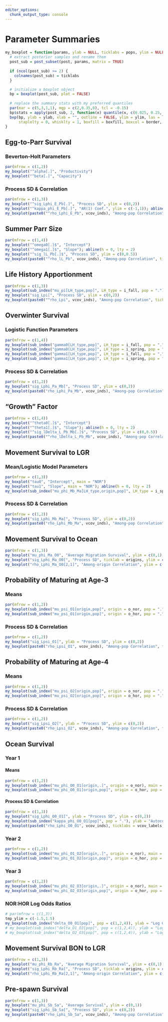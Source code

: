 ```yaml
---
editor_options: 
  chunk_output_type: console
---
```


# Parameter Summaries {.tabset .tabset-dropdown}

```r
my_boxplot = function(params, ylab = NULL, ticklabs = pops, ylim = NULL, boxfill = alpha("salmon", 0.5), border = alpha("red", 0.5), las = 3, ...) {
  # extract posterior samples and rename them
  post_sub = post_subset(post, params, matrix = TRUE)
  
  if (ncol(post_sub) >= 2) {
    colnames(post_sub) = ticklabs
  }

  # initialize a boxplot object
  bp = boxplot(post_sub, plot = FALSE)
  
  # replace the summary stats with my preferred quantiles
  par(mar = c(5,3,1,1), mgp = c(2,0.35,0), tcl = -0.15)
  bp$stats = apply(post_sub, 2, function(x) quantile(x, c(0.025, 0.25, 0.5, 0.75, 0.975)))
  bxp(bp, ylab = ylab, xlab = "", outline = FALSE, ylim = ylim, las = las, ...,
      staplelty = 0, whisklty = 1, boxfill = boxfill, boxcol = border, medcol = border, whiskcol = border)
} 
```

## Egg-to-Parr Survival {.tabset .tabset-pills}

### Beverton-Holt Parameters

```r
par(mfrow = c(1,2))
my_boxplot("^alpha[.]", "Productivity")
my_boxplot("^beta[.]", "Capacity")
```

### Process SD & Correlation

```r
par(mfrow = c(1,3))
my_boxplot("^sig_Lphi_E_Pb[.]", "Process SD", ylim = c(0,2))
my_boxplot("^kappa_phi_E_Pb[.]", "AR(1) Coef.", ylim = c(-1,1)); abline(h = 0, lty = 2)
my_boxplot(paste0("^rho_Lphi_E_Pb", vcov_inds), "Among-pop Correlation", ylim = c(-1,1), ticklabs = vcov_labels); abline(h = 0, lty = 2)
```

## Summer Parr Size

```r
par(mfrow = c(1,4))
my_boxplot("^omega0[.]$", "Intercept")
my_boxplot("^omega1[.]$", "Slope"); abline(h = 0, lty = 2)
my_boxplot("^sig_lL_Pb[.]$", "Process SD", ylim = c(0,0.5))
my_boxplot(paste0("^rho_lL_Pb", vcov_inds), "Among-pop Correlation", ticklabs = vcov_labels, ylim = c(-1,1)); abline(h = 0, lty = 2)
```

## Life History Apportionment

```r
par(mfrow = c(1,3))
my_boxplot(sub_index("mu_pi[LH_type,pop]", LH_type = i_fall, pop = "."), ylab = "Mean Proportion Fall Migrants", ylim = c(0,1))
my_boxplot("sig_Lpi[", "Process SD", ylim = c(0,2))
my_boxplot(paste0("^rho_Lpi", vcov_inds), "Among-pop Correlation", ticklabs = vcov_labels, ylim = c(-1,1)); abline(h = 0, lty = 2)
```

## Overwinter Survival {.tabset .tabset-pills}

### Logistic Function Parameters

```r
par(mfrow = c(1,4))
my_boxplot(sub_index("gamma0[LH_type,pop]", LH_type = i_fall, pop = "."), "Intercept (Fall)")
my_boxplot(sub_index("gamma0[LH_type,pop]", LH_type = i_spring, pop = "."), "Intercept (Spring)")
my_boxplot(sub_index("gamma1[LH_type,pop]", LH_type = i_fall, pop = "."), "Slope (Fall)"); abline(h = 0, lty = 2)
my_boxplot(sub_index("gamma1[LH_type,pop]", LH_type = i_spring, pop = "."), "Slope (Spring)"); abline(h = 0, lty = 2)
```

### Process SD & Correlation

```r
par(mfrow = c(1,2))
my_boxplot("sig_Lphi_Pa_Mb[", "Process SD", ylim = c(0,2))
my_boxplot(paste0("rho_Lphi_Pa_Mb", vcov_inds), "Among-pop Correlation", ticklabs = vcov_labels); abline(h = 0, lty = 2)
```

## "Growth" Factor

```r
par(mfrow = c(1,4))
my_boxplot("^theta0[.]$", "Intercept")
my_boxplot("^theta1[.]$", "Slope"); abline(h = 0, lty = 2)
my_boxplot("^sig_lDelta_L_Pb_Mb[.]$", "Process SD", ylim = c(0,0.5))
my_boxplot(paste0("^rho_lDelta_L_Pb_Mb", vcov_inds), "Among-pop Correlation", ticklabs = vcov_labels, ylim = c(-1,1)); abline(h = 0, lty = 2)
```

## Movement Survival to LGR {.tabset .tabset-pills}

### Mean/Logistic Model Parameters

```r
par(mfrow = c(1,3))
my_boxplot("tau0", "Intercept", main = "NOR")
my_boxplot("tau1", "Slope", main = "NOR"); abline(h = 0, lty = 2)
my_boxplot(sub_index("mu_phi_Mb_Ma[LH_type,origin,pop]", LH_type = i_spring, origin = o_hor, pop = "."), "Average Migration Survival", main = "HOR", ylim = c(0,1))
```

### Process SD & Correlation

```r
par(mfrow = c(1,2))
my_boxplot("sig_Lphi_Mb_Ma[", "Process SD", ylim = c(0,2))
my_boxplot(paste0("rho_Lphi_Mb_Ma", vcov_inds), "Among-pop Correlation", ticklabs = vcov_labels, ylim = c(-1,1)); abline(h = 0, lty = 2)
```

## Movement Survival to Ocean

```r
par(mfrow = c(1,3))
my_boxplot("mu_phi_Ma_O0", "Average Migration Survival", ylim = c(0,1), ticklab = origins)
my_boxplot("sig_Lphi_Ma_O0[", "Process SD", ticklab = origins, ylim = c(0,2))
my_boxplot("rho_Lphi_Ma_O0[2,1]", "Among-origin Correlation", ylim = c(-1,1), ticklab = c("")); abline(h = 0, lty = 2)
```

## Probability of Maturing at Age-3 {.tabset .tabset-pills}

### Means

```r
par(mfrow = c(1,2))
my_boxplot(sub_index("mu_psi_O1[origin,pop]", origin = o_nor, pop = "."), "", main = "NOR", ylim = c(0,1))
my_boxplot(sub_index("mu_psi_O1[origin,pop]", origin = o_hor, pop = "."), "", main = "HOR", ylim = c(0,1))
```

### Process SD & Correlation

```r
par(mfrow = c(1,2))
my_boxplot("sig_Lpsi_O1[", ylab = "Process SD", ylim = c(0,2))
my_boxplot(paste0("rho_Lpsi_O1", vcov_inds), "Among-pop Correlation", ticklabs = vcov_labels, ylim = c(-1,1)); abline(h = 0, lty = 2)
```

## Probability of Maturing at Age-4 {.tabset .tabset-pills}

### Means

```r
par(mfrow = c(1,2))
my_boxplot(sub_index("mu_psi_O2[origin,pop]", origin = o_nor, pop = "."), "", main = "NOR", ylim = c(0,1))
my_boxplot(sub_index("mu_psi_O2[origin,pop]", origin = o_hor, pop = "."), "", main = "HOR", ylim = c(0,1))
```

### Process SD & Correlation

```r
par(mfrow = c(1,2))
my_boxplot("sig_Lpsi_O2[", ylab = "Process SD", ylim = c(0,2))
my_boxplot(paste0("rho_Lpsi_O2", vcov_inds), "Among-pop Correlation", ticklabs = vcov_labels, ylim = c(-1,1)); abline(h = 0, lty = 2)
```

## Ocean Survival {.tabset .tabset-pills}

### Year 1 {.tabset .tabset-pills}

#### Means

```r
par(mfrow = c(1,2))
my_boxplot(sub_index("mu_phi_O0_O1[origin,.]", origin = o_nor), main = "NOR", ylim = c(0,1), ylab = "Average Survival")
my_boxplot(sub_index("mu_phi_O0_O1[origin,pop]", origin = o_hor, pop = c(1,2,4)), main = "HOR", ticklabs = pops[c(1,2,4)], ylim = c(0,1), ylab = "Average Survival")
```

#### Process SD & Correlation

```r
par(mfrow = c(1,3))
my_boxplot("sig_Lphi_O0_O1[", ylab = "Process SD", ylim = c(0,2))
my_boxplot(sub_index("kappa_phi_O0_O1[pop]", pop = "."), ylab = "Autocorrelation", ylim = c(-1,1)); abline(h = 0, lty = 2)
my_boxplot(paste0("rho_Lphi_O0_O1", vcov_inds), ticklabs = vcov_labels, ylab = "Among-pop Correlation", ylim = c(-1,1)); abline(h = 0, lty = 2)
```

### Year 2 {.tabset .tabset-pills}

```r
par(mfrow = c(1,2))
my_boxplot(sub_index("mu_phi_O1_O2[origin,.]", origin = o_nor), main = "NOR", ylim = c(0,1), ylab = "Average Survival")
my_boxplot(sub_index("mu_phi_O1_O2[origin,pop]", origin = o_hor, pop = c(1,2,4)), main = "HOR", ticklabs = pops[c(1,2,4)], ylim = c(0,1), ylab = "Average Survival")
```

### Year 3 {.tabset .tabset-pills}

```r
par(mfrow = c(1,2))
my_boxplot(sub_index("mu_phi_O2_O3[origin,.]", origin = o_nor), main = "NOR", ylim = c(0,1), ylab = "Average Survival")
my_boxplot(sub_index("mu_phi_O2_O3[origin,pop]", origin = o_hor, pop = c(1,2,4)), main = "HOR", ticklabs = pops[c(1,2,4)], ylim = c(0,1), ylab = "Average Survival")
```

### NOR:HOR Log Odds Ratios

```r

# par(mfrow = c(1,3))
tmp_ylim = c(-1.5,1.5)
my_boxplot(sub_index("delta_O0_O1[pop]", pop = c(1,2,4)), ylab = "Log Odds Ratio", main = "Year 1", ticklabs = pops[c(1,2,4)], ylim = tmp_ylim); abline(h = 0, lty = 2)
# my_boxplot(sub_index("delta_O1_O2[pop]", pop = c(1,2,4)), ylab = "Log Odds Ratio", main = "Year 2", ticklabs = pops[c(1,2,4)], ylim = tmp_ylim); abline(h = 0, lty = 2)
# my_boxplot(sub_index("delta_O2_O3[pop]", pop = c(1,2,4)), ylab = "Log Odds Ratio", main = "Year 3", ticklabs = pops[c(1,2,4)], ylim = tmp_ylim); abline(h = 0, lty = 2)
```

## Movement Survival BON to LGR

```r
par(mfrow = c(1,3))
my_boxplot("mu_phi_Rb_Ra", "Average Migration Survival", ylim = c(0,1), ticklab = origins)
my_boxplot("sig_Lphi_Rb_Ra[", "Process SD", ticklab = origins, ylim = c(0,2))
my_boxplot("rho_Lphi_Rb_Ra[2,1]", "Among-origin Correlation", ylim = c(-1,1), ticklab = c("")); abline(h = 0, lty = 2)
```

## Pre-spawn Survival

```r
par(mfrow = c(1,3))
my_boxplot("mu_phi_Sb_Sa", "Average Survival", ylim = c(0,1))
my_boxplot("sig_Lphi_Sb_Sa[", "Process SD", ylim = c(0,2))
my_boxplot(paste0("rho_Lphi_Sb_Sa", vcov_inds), "Among-pop Correlation", ylim = c(-1,1), ticklab = vcov_labels); abline(h = 0, lty = 2)
```
